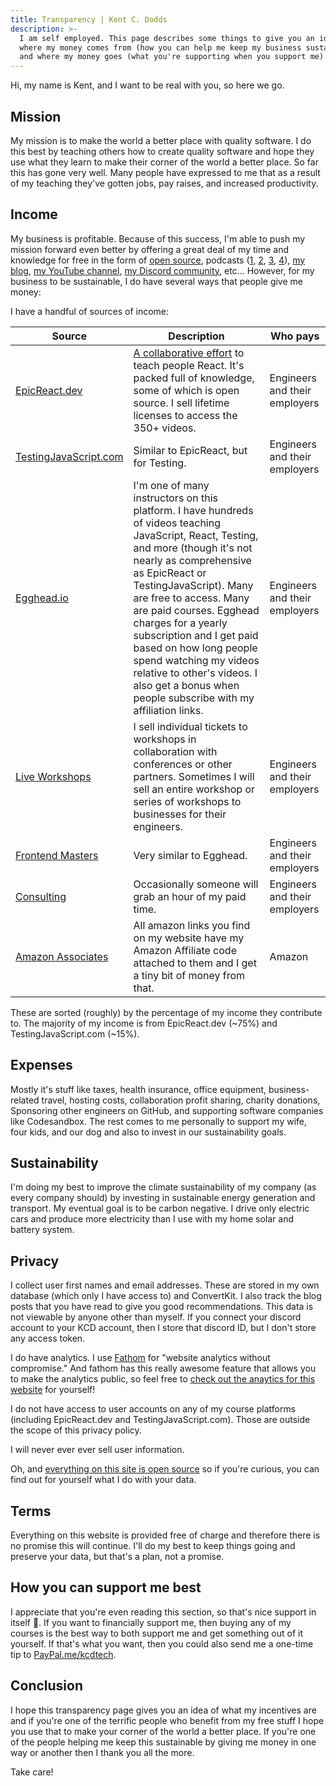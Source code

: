 ```yaml
---
title: Transparency | Kent C. Dodds
description: >-
  I am self employed. This page describes some things to give you an idea of
  where my money comes from (how you can help me keep my business sustainable)
  and where my money goes (what you're supporting when you support me).
---
```


Hi, my name is Kent, and I want to be real with you, so here we go.

## Mission

My mission is to make the world a better place with quality software. I do this
best by teaching others how to create quality software and hope they use what
they learn to make their corner of the world a better place. So far this has
gone very well. Many people have expressed to me that as a result of my teaching
they've gotten jobs, pay raises, and increased productivity.

## Income

My business is profitable. Because of this success, I'm able to push my mission
forward even better by offering a great deal of my time and knowledge for free
in the form of [open source](https://github.com/kentcdodds), podcasts
([1](https://kcd.im/podcasts), [2](https://kcd.im/3-mins),
[3](https://epicreact.dev/podcast), [4](/appearances)), [my blog](/blog),
[my YouTube channel](https://kcd.im/youtube), [my Discord community](/discord),
etc... However, for my business to be sustainable, I do have several ways that
people give me money:

I have a handful of sources of income:

<div style={{overflowX: 'scroll'}}>

| Source                                                     | Description                                                                                                                                                                                                                                                                                                                                                                                                                                                   | Who pays                      |
| ---------------------------------------------------------- | ------------------------------------------------------------------------------------------------------------------------------------------------------------------------------------------------------------------------------------------------------------------------------------------------------------------------------------------------------------------------------------------------------------------------------------------------------------- | ----------------------------- |
| [EpicReact.dev](https://epicreact.dev)                     | [A collaborative effort](https://epicreact.dev/credits) to teach people React. It's packed full of knowledge, some of which is open source. I sell lifetime licenses to access the 350+ videos.                                                                                                                                                                                                                                                               | Engineers and their employers |
| [TestingJavaScript.com](https://testingjavascript.com)     | Similar to EpicReact, but for Testing.                                                                                                                                                                                                                                                                                                                                                                                                                        | Engineers and their employers |
| [Egghead.io](https://kcd.im/egghead)                       | I'm one of many instructors on this platform. I have hundreds of videos teaching JavaScript, React, Testing, and more (though it's not nearly as comprehensive as EpicReact or TestingJavaScript). Many are free to access. Many are paid courses. Egghead charges for a yearly subscription and I get paid based on how long people spend watching my videos relative to other's videos. I also get a bonus when people subscribe with my affiliation links. | Engineers and their employers |
| [Live Workshops](/workshops)                               | I sell individual tickets to workshops in collaboration with conferences or other partners. Sometimes I will sell an entire workshop or series of workshops to businesses for their engineers.                                                                                                                                                                                                                                                                | Engineers and their employers |
| [Frontend Masters](https://kcd.im/fem)                     | Very similar to Egghead.                                                                                                                                                                                                                                                                                                                                                                                                                                      | Engineers and their employers |
| [Consulting](http://kcd.im/consult)                        | Occasionally someone will grab an hour of my paid time.                                                                                                                                                                                                                                                                                                                                                                                                       | Engineers and their employers |
| [Amazon Associates](https://affiliate-program.amazon.com/) | All amazon links you find on my website have my Amazon Affiliate code attached to them and I get a tiny bit of money from that.                                                                                                                                                                                                                                                                                                                               | Amazon                        |

</div>

These are sorted (roughly) by the percentage of my income they contribute to.
The majority of my income is from EpicReact.dev (~75%) and TestingJavaScript.com
(~15%).

## Expenses

Mostly it's stuff like taxes, health insurance, office equipment,
business-related travel, hosting costs, collaboration profit sharing, charity
donations, Sponsoring other engineers on GitHub, and supporting software
companies like Codesandbox. The rest comes to me personally to support my wife,
four kids, and our dog and also to invest in our sustainability goals.

## Sustainability

I'm doing my best to improve the climate sustainability of my company (as every
company should) by investing in sustainable energy generation and transport. My
eventual goal is to be carbon negative. I drive only electric cars and produce
more electricity than I use with my home solar and battery system.

## Privacy

I collect user first names and email addresses. These are stored in my own
database (which only I have access to) and ConvertKit. I also track the blog
posts that you have read to give you good recommendations. This data is not
viewable by anyone other than myself. If you connect your discord account to
your KCD account, then I store that discord ID, but I don't store any access
token.

I do have analytics. I use [Fathom](https://kcd.im/fathom) for "website
analytics without compromise." And fathom has this really awesome feature that
allows you to make the analytics public, so feel free to
[check out the anaytics for this website](https://kcd.im/kcd-fathom) for
yourself!

I do not have access to user accounts on any of my course platforms (including
EpicReact.dev and TestingJavaScript.com). Those are outside the scope of this
privacy policy.

I will never ever ever sell user information.

Oh, and
[everything on this site is open source](https://github.com/kentcdodds/remix-kentcdodds)
so if you're curious, you can find out for yourself what I do with your data.

## Terms

Everything on this website is provided free of charge and therefore there is no
promise this will continue. I'll do my best to keep things going and preserve
your data, but that's a plan, not a promise.

## How you can support me best

I appreciate that you're even reading this section, so that's nice support in
itself 💖. If you want to financially support me, then buying any of my courses
is the best way to both support me and get something out of it yourself. If
that's what you want, then you could also send me a one-time tip to
[PayPal.me/kcdtech](https://paypal.me/kcdtech).

## Conclusion

I hope this transparency page gives you an idea of what my incentives are and if
you're one of the terrific people who benefit from my free stuff I hope you use
that to make your corner of the world a better place. If you're one of the
people helping me keep this sustainable by giving me money in one way or another
then I thank you all the more.

Take care!
